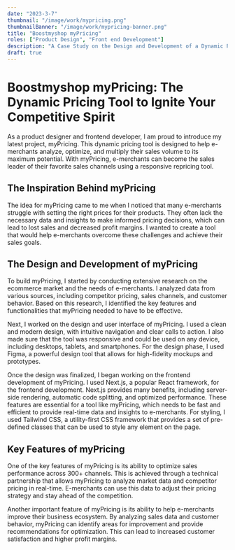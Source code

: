 ```yaml
---
date: "2023-3-7"
thumbnail: "/image/work/mypricing.png"
thumbnailBanner: "/image/work/mypricing-banner.png"
title: "Boostmyshop myPricing"
roles: ["Product Design", "Front end Development"]
description: "A Case Study on the Design and Development of a Dynamic Pricing Tool"
draft: true
---
```


# Boostmyshop myPricing: The Dynamic Pricing Tool to Ignite Your Competitive Spirit

As a product designer and frontend developer, I am proud to introduce my latest project, myPricing. This dynamic pricing tool is designed to help e-merchants analyze, optimize, and multiply their sales volume to its maximum potential. With myPricing, e-merchants can become the sales leader of their favorite sales channels using a responsive repricing tool.

## The Inspiration Behind myPricing

The idea for myPricing came to me when I noticed that many e-merchants struggle with setting the right prices for their products. They often lack the necessary data and insights to make informed pricing decisions, which can lead to lost sales and decreased profit margins. I wanted to create a tool that would help e-merchants overcome these challenges and achieve their sales goals.

## The Design and Development of myPricing

To build myPricing, I started by conducting extensive research on the ecommerce market and the needs of e-merchants. I analyzed data from various sources, including competitor pricing, sales channels, and customer behavior. Based on this research, I identified the key features and functionalities that myPricing needed to have to be effective.

Next, I worked on the design and user interface of myPricing. I used a clean and modern design, with intuitive navigation and clear calls to action. I also made sure that the tool was responsive and could be used on any device, including desktops, tablets, and smartphones. For the design phase, I used Figma, a powerful design tool that allows for high-fidelity mockups and prototypes.

Once the design was finalized, I began working on the frontend development of myPricing. I used Next.js, a popular React framework, for the frontend development. Next.js provides many benefits, including server-side rendering, automatic code splitting, and optimized performance. These features are essential for a tool like myPricing, which needs to be fast and efficient to provide real-time data and insights to e-merchants. For styling, I used Tailwind CSS, a utility-first CSS framework that provides a set of pre-defined classes that can be used to style any element on the page.

## Key Features of myPricing

One of the key features of myPricing is its ability to optimize sales performance across 300+ channels. This is achieved through a technical partnership that allows myPricing to analyze market data and competitor pricing in real-time. E-merchants can use this data to adjust their pricing strategy and stay ahead of the competition.

Another important feature of myPricing is its ability to help e-merchants improve their business ecosystem. By analyzing sales data and customer behavior, myPricing can identify areas for improvement and provide recommendations for optimization. This can lead to increased customer satisfaction and higher profit margins.
